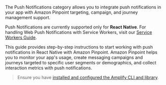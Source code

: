 The Push Notifications category allows you to integrate push notifications in your app with Amazon Pinpoint targeting, campaign, and journey management support.

<Callout>

Push Notifications are currently supported only for **React Native**. For handling Web Push Notifications with Service Workers, visit our [Service Workers Guide](/lib/utilities/serviceworker#handling-a-push-notification).

</Callout>

This guide provides step-by-step instructions to start working with push notifications in React Native with Amazon Pinpoint. Amazon Pinpoint helps you to monitor your app's usage, create messaging campaigns and journeys targeted to specific user segments or demographics, and collect interaction metrics with push notifications. 

> Ensure you have [installed and configured the Amplify CLI and library](/cli/start/install).

